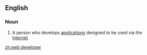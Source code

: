 ==English==

===Noun===
{{wikipedia}}
{{en-noun|head=[[web]] [[developer]]}}

# {{lb|en|computing}} A person who develops [[application]]s designed to be used via the [[Internet]]

[[zh:web developer]]